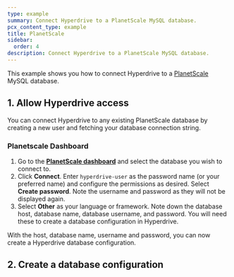 ```yaml
---
type: example
summary: Connect Hyperdrive to a PlanetScale MySQL database.
pcx_content_type: example
title: PlanetScale
sidebar:
  order: 4
description: Connect Hyperdrive to a PlanetScale MySQL database.
---
```



This example shows you how to connect Hyperdrive to a [PlanetScale](https://planetscale.com/) MySQL database.

## 1. Allow Hyperdrive access

You can connect Hyperdrive to any existing PlanetScale database by creating a new user and fetching your database connection string.

### Planetscale Dashboard

1. Go to the [**PlanetScale dashboard**](https://app.planetscale.com/) and select the database you wish to connect to.
2. Click **Connect**. Enter `hyperdrive-user` as the password name (or your preferred name) and configure the permissions as desired. Select **Create password**. Note the username and password as they will not be displayed again.
3. Select **Other** as your language or framework. Note down the database host, database name, database username, and password. You will need these to create a database configuration in Hyperdrive.

With the host, database name, username and password, you can now create a Hyperdrive database configuration.

## 2. Create a database configuration

<Render file="create-hyperdrive-config-mysql" />

